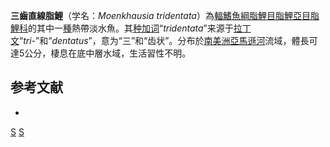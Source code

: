 {{Speciesbox 
| taxon = Moenkhausia tridentata
| status = NE
| status_system = IUCN3.1
| authority =  [[Holly|Holly]], 1929
| synonyms = 
}}
'''三齒直線脂鯉'''（学名：''Moenkhausia tridentata''）為[[輻鰭魚綱|輻鰭魚綱]][[脂鯉目|脂鯉目]][[脂鯉亞目|脂鯉亞目]][[脂鯉科|脂鯉科]]的其中一[[種|種]]熱帶淡水魚。其[[种加词|种加词]]“''tridentata''”来源于[[拉丁文|拉丁文]]“''tri-''”和“''dentatus''”，意为“三”和“齿状”。分布於[[南美洲|南美洲]][[亞馬遜河|亞馬遜河]]流域，體長可達5公分，棲息在底中層水域，生活習性不明。

==参考文献==
{{refbegin}}
*{{FishBase_species|genus=Moenkhausia|species=tridentata|year=2013|month=12}}
{{refend}}

{{Taxonbar|from=Q5562110}}

[[Category:直線脂鯉屬|S]]
[[Category:_1929年描述的鱼类|S]]


{{魚類小作品}}